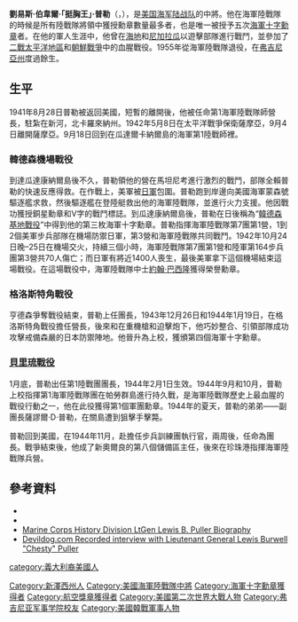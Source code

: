 {{noteTA
|1=zh:朝鮮戰爭; zh-cn:朝鲜战争; zh-tw:韓戰; zh-hk:韓戰; zh-sg:韩战;
|G1=地名
}}
{{Infobox Military Person
|name             =  劉易斯·伯韋爾·普勒
|born             = 1898年6月26日
|died             = 1971年10月11日
|placeofbirth     = [[維珍尼亞州|維珍尼亞州]][[西點|西點]]
|placeofdeath     = [[維珍尼亞州|維珍尼亞州]][[漢普頓|漢普頓]]
|image            = [[File:Chesty_Puller.jpg|250px]]
|caption          = ''' Lewis Burwell Puller ''' 
|nickname         =  挺胸王（Chesty） 
|allegiance       = {{flag|United States of America}}
|branch           = [[File:Seal_of_the_United_States_Marine_Corps.svg|25px]] [[美國海軍陸戰隊|美國海軍陸戰隊]]
|serviceyears     = 1918–1955
|rank             = [[File:US-O9_insignia.svg|35px]] 中將
|unit             = [[File:US_1st_Marine_Division_SSI.svg|20px]] [[美國第1海軍陸戰師|美國第1海軍陸戰師]]
|commands         = [[File:US_1st_Marine_Division_SSI.svg|20px]] 美國第1海軍陸戰師
*海軍陸戰隊{{Link-en|美國第1海軍陸戰團|1st Marine Regiment (United States)|第1團}}
*[[File:1batallon_7regimiento_1division_marines.png|20px]] 海軍陸戰隊{{Link-en|美國海軍陸戰隊第7團第1營|1st Battalion 7th Marines|第7團第1營}}
*[[File:2-4_battalion_insignia.png|20px]] 海軍陸戰隊{{Link-en|美國海軍陸戰隊第4團第1營|1st Battalion 4th Marines|第4團第1營}}
|battles          = [[香蕉戰爭|香蕉戰爭]]<br />[[墨西哥革命|墨西哥革命]]<br />[[第二次世界大戰|第二次世界大戰]]
*[[瓜達爾卡納爾戰役|瓜達爾卡納爾戰役]]
*[[馬坦尼考攻勢|馬坦尼考攻勢]]
*[[亨德森機場戰役|亨德森機場戰役]]
*[[南非格洛斯特戰役|南非格洛斯特戰役]]
*[[貝里琉戰役|貝里琉戰役]]
[[朝鮮戰爭|朝鮮戰爭]]
*[[仁川戰役|仁川戰役]]
*[[長津湖戰役|長津湖戰役]]
|awards           = [[海軍十字勳章|海軍十字勳章]]（5）<br />[[傑出服役十字勳章_(美國)|傑出服役十字勳章]]<br />[[功績勳章_(美國)|功績勳章]]（2）<br />[[銅星勳章|銅星勳章]]<br />[[銀星勳章|銀星勳章]]<br />{{Link-en|航空獎章|Air Medal}}（3）<br />[[紫心勳章|紫心勳章]]<br />[[File:Valor_device.jpg|20px]] {{tsl|en| "V" Device|戰鬥行動帶}}（2）
|relations        =
|laterwork        = 
}}
'''劉易斯·伯韋爾·「挺胸王」·普勒'''（{{lang-en|'''Lewis Burwell "Chesty" Puller'''}}，{{bd|1898年|6月26日|1971年|10月11日|}}），是[[美国海军陆战队|美国海军陆战队]]的中將。他在海軍陸戰隊的時候是所有陸戰隊將領中獲授勳章數量最多者，也是唯一被授予五次[[海軍十字勳章|海軍十字勳章]]者。在他的軍人生涯中，他曾在[[海地|海地]]和[[尼加拉瓜|尼加拉瓜]]以遊擊部隊進行戰鬥，並參加了[[太平洋戰爭|二戰太平洋地區]]和[[朝鮮戰爭|朝鮮戰爭]]中的血腥戰役。1955年從海軍陸戰隊退役，在[[弗吉尼亞州|弗吉尼亞州]]度過餘生。

==生平==
1941年8月28日普勒被返回美國，短暫的離開後，他被任命第1海軍陸戰隊師{{Link-en|美國海軍陸戰隊第7團第1營|1st Battalion 7th Marines|第7團第1營}}營長，駐紮在新河，北卡羅來納州。1942年5月8日在太平洋戰爭保衛薩摩亞，9月4日離開薩摩亞。9月18日回到在瓜達爾卡納爾島的海軍第1陸戰師裡。

===韓德森機場戰役===
到達瓜達康納爾島後不久，普勒領他的營在馬坦尼考進行激烈的戰鬥，部隊全賴普勒的快速反應得救。在作戰上，美軍被[[日本軍|日軍]]包圍。普勒跑到岸邊向美國海軍蒙森號驅逐艦求救，然後驅逐艦在登陸艇救出他的海軍陸戰隊，並進行火力支援。他因戰功獲授銅星勳章和V字的戰鬥標誌。到瓜達康納爾島後，普勒在日後稱為“[[韓德森基地戰役|韓德森基地戰役]]”中得到他的第三枚海軍十字勳章。普勒指揮海軍陸戰隊第7團第1營，1到2個美軍步兵部隊在機場防禦日軍，{{Link-en|美國陸軍第164步兵團|164th Infantry Regiment (United States)}}第3營和海軍陸戰隊共同戰鬥。1942年10月24日晚–25日在機場交火，持續三個小時，海軍陸戰隊第7團第1營和陸軍第164步兵團第3營共70人傷亡；而日軍有將近1400人喪生，最後美軍拿下這個機場結束這場戰役。在這場戰役中，海軍陸戰隊中士[[約翰·巴西隆|約翰·巴西隆]]獲得榮譽勳章。

===格洛斯特角戰役===
亨德森爭奪戰役結束，普勒上任{{Link-en|美國第7海軍陸戰團|7th Marine Regiment (United States)|海軍陸戰隊第7團}}團長，1943年12月26日和1944年1月19日，在格洛斯特角戰役擔任{{Link-en|美國海軍陸戰隊第7團第3營|3rd Battalion 7th Marines|7團3營}}營長，後來和{{Link-en|美國海軍陸戰隊第5團第3營|5th Battalion 3rd Marines|第5團第3營}}在重機槍和迫擊炮下，他巧妙整合、引領部隊成功攻擊戒備森嚴的日本防禦陣地。他晉升為上校，獲頒第四個海軍十字勳章。

===[[貝里琉戰役|貝里琉戰役]]===
1月底，普勒出任第1陸戰團團長，1944年2月1日生效。1944年9月和10月，普勒上校指揮第1海軍陸戰隊團在帕勞群島進行持久戰，是海軍陸戰隊歷史上最血腥的戰役行動之一，他在此役獲得第1個軍團勳章。1944年的夏天，普勒的弟弟——{{Link-en|美國第4海軍陸戰團|4th Marine Regiment (United States)}}副團長薩謬爾·D·普勒，在關島遭到狙擊手擊斃。

普勒回到美國，在1944年11月，赴{{Link-en|勒瓊營海軍陸戰隊基地|Marine Corps Base Camp Lejeune|勒瓊營}}擔任步兵訓練團執行官，兩周後，任命為團長。戰爭結束後，他成了新奧爾良的第八個儲備區主任，後來在珍珠港指揮海軍陸戰隊兵營。

==參考資料==
{{Commons category|Lewis B. Puller|Chesty Puller}}
*{{Find a Grave|4055|accessdate=2009-07-22}}
*{{Cite journal |title=Chesty Puller: Everyone Needs a Hero |author=Suttom, SSgt Kurt M. |journal=Marine Magazine |publisher=HQMC, United States Marine Corps |location=Washington, D.C. |url=http://www.geocities.com/Heartland/6350/chesty2.htm |accessdate=2007-01-17 |archiveurl=https://web.archive.org/web/20060212162512/http://www.geocities.com/Heartland/6350/chesty2.htm |archivedate=2006-02-12 |date=1998年8月 |deadurl=yes }}
*[https://web.archive.org/web/20130508135446/https://www.mcu.usmc.mil/historydivision/Pages/Whos_Who/Puller_LB.aspx Marine Corps History Division LtGen Lewis B. Puller Biography]
*[https://archive.is/20130102085709/http://www.devildog.com/history/puller/oh.html Devildog.com Recorded interview with Lieutenant General Lewis Burwell "Chesty" Puller]

{{Authority control}}
{{DEFAULTSORT:Puller, Lewis Burwell}}
[[Category:新澤西州人|Category:新澤西州人]]
[[category:義大利裔美國人|category:義大利裔美國人]]
[[Category:美國海軍陸戰隊中將|Category:美國海軍陸戰隊中將]]
[[Category:海軍十字勳章獲得者|Category:海軍十字勳章獲得者]]
[[Category:航空獎章獲得者|Category:航空獎章獲得者]]
[[Category:美國第二次世界大戰人物|Category:美國第二次世界大戰人物]]
[[Category:弗吉尼亚军事学院校友|Category:弗吉尼亚军事学院校友]]
[[Category:美國韓戰軍事人物|Category:美國韓戰軍事人物]]